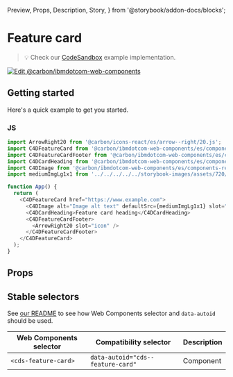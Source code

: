   Preview,
  Props,
  Description,
  Story,
} from '@storybook/addon-docs/blocks';

# Feature card

> 💡 Check our
> [CodeSandbox](https://githubbox.com/carbon-design-system/carbon-for-ibm-dotcom/tree/main/packages/web-components/examples/codesandbox/components-react/feature-card)
> example implementation.

[![Edit @carbon/ibmdotcom-web-components](https://codesandbox.io/static/img/play-codesandbox.svg)](https://githubbox.com/carbon-design-system/carbon-for-ibm-dotcom/tree/main/packages/web-components/examples/codesandbox/components-react/feature-card)

## Getting started

Here's a quick example to get you started.

### JS

```javascript
import ArrowRight20 from '@carbon/icons-react/es/arrow--right/20.js';
import C4DFeatureCard from '@carbon/ibmdotcom-web-components/es/components-react/feature-card/feature-card';
import C4DFeatureCardFooter from '@carbon/ibmdotcom-web-components/es/components-react/feature-card/feature-card-footer';
import C4DCardHeading from '@carbon/ibmdotcom-web-components/es/components-react/card/card-heading';
import C4DImage from '@carbon/ibmdotcom-web-components/es/components-react/image/image';
import mediumImgLg1x1 from '../../../../../storybook-images/assets/720/fpo--1x1--720x720--004.jpg';

function App() {
  return (
    <C4DFeatureCard href="https://www.example.com">
      <C4DImage alt="Image alt text" defaultSrc={mediumImgLg1x1} slot="image" />
      <C4DCardHeading>Feature card heading</C4DCardHeading>
      <C4DFeatureCardFooter>
        <ArrowRight20 slot="icon" />
      </C4DFeatureCardFooter>
    </C4DFeatureCard>
  );
}
```

## Props

<Props of={PropTypesRef} />

## Stable selectors

See
[our README](https://github.com/carbon-design-system/carbon-for-ibm-dotcom/tree/main/packages/web-components#stable-selectors-for-analytics-and-integratione2e-testing-in-web-components)
to see how Web Components selector and `data-autoid` should be used.

| Web Components selector | Compatibility selector            | Description |
| ----------------------- | --------------------------------- | ----------- |
| `<cds-feature-card>`    | `data-autoid="cds--feature-card"` | Component   |

<Description markdown={contributing} />

